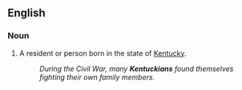==English==

===Noun===
{{en-noun}}

# A resident or person born in the state of [[Kentucky]].
#:'' During the Civil War, many '''Kentuckians''' found themselves fighting their own family members.''